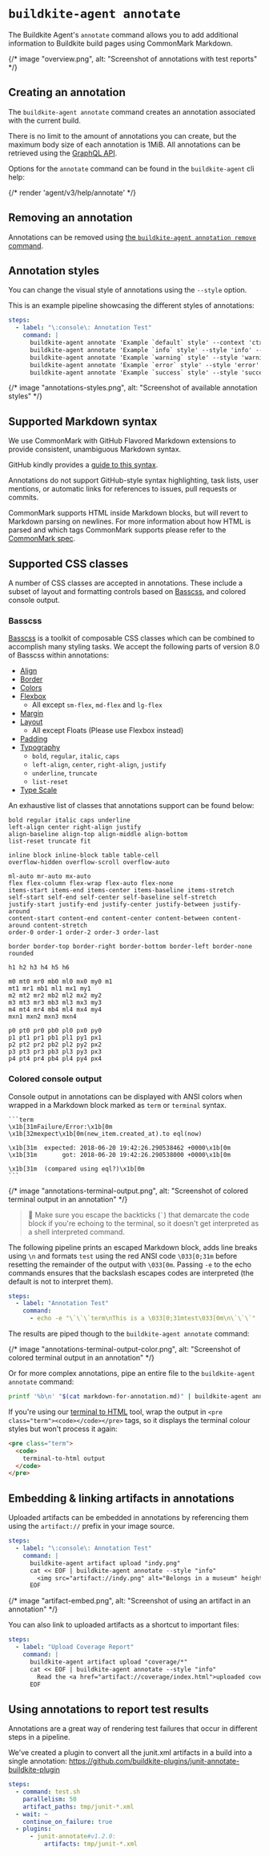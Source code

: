 # `buildkite-agent annotate`

The Buildkite Agent's `annotate` command allows you to add additional information to Buildkite build pages using CommonMark Markdown.

{/* image "overview.png", alt: "Screenshot of annotations with test reports" */}

## Creating an annotation

The `buildkite-agent annotate` command creates an annotation associated with the current build.

There is no limit to the amount of annotations you can create, but the maximum body size of each annotation is 1MiB. All annotations can be retrieved using the [GraphQL API](/docs/apis/graphql-api).

Options for the `annotate` command can be found in the `buildkite-agent` cli help:

{/* render 'agent/v3/help/annotate' */}

## Removing an annotation

Annotations can be removed using [the `buildkite-agent annotation remove` command](/docs/agent/v3/cli-annotation).

## Annotation styles

You can change the visual style of annotations using the `--style` option.

This is an example pipeline showcasing the different styles of annotations:

```yaml
steps:
  - label: "\:console\: Annotation Test"
    command: |
      buildkite-agent annotate 'Example `default` style' --context 'ctx-default'
      buildkite-agent annotate 'Example `info` style' --style 'info' --context 'ctx-info'
      buildkite-agent annotate 'Example `warning` style' --style 'warning' --context 'ctx-warn'
      buildkite-agent annotate 'Example `error` style' --style 'error' --context 'ctx-error'
      buildkite-agent annotate 'Example `success` style' --style 'success' --context 'ctx-success'
```

{/* image "annotations-styles.png", alt: "Screenshot of available annotation styles" */}

## Supported Markdown syntax

We use CommonMark with GitHub Flavored Markdown extensions to provide consistent, unambiguous Markdown syntax.

GitHub kindly provides a [guide to this syntax](https://guides.github.com/features/mastering-markdown/#GitHub-flavored-markdown).

Annotations do not support GitHub-style syntax highlighting, task lists, user mentions, or automatic links for references to issues, pull requests or commits.

CommonMark supports HTML inside Markdown blocks, but will revert to Markdown parsing on newlines. For more information about how HTML is parsed and which tags CommonMark supports please refer to the [CommonMark spec](https://spec.commonmark.org).

## Supported CSS classes

A number of CSS classes are accepted in annotations. These include a subset of layout and formatting controls based on [Basscss](http://basscss.com), and colored console output.

### Basscss

[Basscss](http://basscss.com) is a toolkit of composable CSS classes which can be combined to accomplish many styling tasks.
We accept the following parts of version 8.0 of Basscss within annotations:

- [Align](http://basscss.com/#basscss-align)
- [Border](http://basscss.com/#basscss-border)
- [Colors](https://basscss.com/v7/docs/colors/)
- [Flexbox](http://basscss.com/#basscss-flexbox)
  - All except `sm-flex`, `md-flex` and `lg-flex`
- [Margin](http://basscss.com/#basscss-margin)
- [Layout](http://basscss.com/#basscss-layout)
  - All except Floats (Please use Flexbox instead)
- [Padding](http://basscss.com/#basscss-padding)
- [Typography](http://basscss.com/#basscss-typography)
  - `bold`, `regular`, `italic`, `caps`
  - `left-align`, `center`, `right-align`, `justify`
  - `underline`, `truncate`
  - `list-reset`
- [Type Scale](http://basscss.com/#basscss-type-scale)

An exhaustive list of classes that annotations support can be found below:

```
bold regular italic caps underline
left-align center right-align justify
align-baseline align-top align-middle align-bottom
list-reset truncate fit

inline block inline-block table table-cell
overflow-hidden overflow-scroll overflow-auto

ml-auto mr-auto mx-auto
flex flex-column flex-wrap flex-auto flex-none
items-start items-end items-center items-baseline items-stretch
self-start self-end self-center self-baseline self-stretch
justify-start justify-end justify-center justify-between justify-around
content-start content-end content-center content-between content-around content-stretch
order-0 order-1 order-2 order-3 order-last

border border-top border-right border-bottom border-left border-none rounded

h1 h2 h3 h4 h5 h6

m0 mt0 mr0 mb0 ml0 mx0 my0 m1
mt1 mr1 mb1 ml1 mx1 my1
m2 mt2 mr2 mb2 ml2 mx2 my2
m3 mt3 mr3 mb3 ml3 mx3 my3
m4 mt4 mr4 mb4 ml4 mx4 my4
mxn1 mxn2 mxn3 mxn4

p0 pt0 pr0 pb0 pl0 px0 py0
p1 pt1 pr1 pb1 pl1 py1 px1
p2 pt2 pr2 pb2 pl2 py2 px2
p3 pt3 pr3 pb3 pl3 py3 px3
p4 pt4 pr4 pb4 pl4 py4 px4
```

### Colored console output

Console output in annotations can be displayed with ANSI colors when wrapped in a Markdown block marked as `term` or `terminal` syntax.

<!-- Following code block needs to be indented to show the code block as well as the code -->

    ```term
    \x1b[31mFailure/Error:\x1b[0m \x1b[32mexpect\x1b[0m(new_item.created_at).to eql(now)

    \x1b[31m  expected: 2018-06-20 19:42:26.290538462 +0000\x1b[0m
    \x1b[31m       got: 2018-06-20 19:42:26.290538000 +0000\x1b[0m

    \x1b[31m  (compared using eql?)\x1b[0m
    ```

{/* image "annotations-terminal-output.png", alt: "Screenshot of colored terminal output in an annotation" */}

> 📘
> Make sure you escape the backticks (<code>`</code>) that demarcate the code block if you're echoing to the terminal, so it doesn't get interpreted as a shell interpreted command.

The following pipeline prints an escaped Markdown block, adds line breaks using `\n` and formats `test` using the red ANSI code `\033[0;31m` before resetting the remainder of the output with `\033[0m`. Passing `-e` to the echo commands ensures that the backslash escapes codes are interpreted (the default is not to interpret them).

```yaml
steps:
  - label: "Annotation Test"
    command:
      - echo -e "\`\`\`term\nThis is a \033[0;31mtest\033[0m\n\`\`\`" | buildkite-agent annotate
```

The results are piped though to the `buildkite-agent annotate` command:

{/* image "annotations-terminal-output-color.png", alt: "Screenshot of colored terminal output in an annotation" */}

Or for more complex annotations, pipe an entire file to the `buildkite-agent annotate` command:

```bash
printf '%b\n' "$(cat markdown-for-annotation.md)" | buildkite-agent annotate
```

If you're using our [terminal to HTML](http://buildkite.github.io/terminal-to-html/) tool, wrap the output in `<pre class="term"><code></code></pre>` tags, so it displays the terminal colour styles but won't process it again:

```html
<pre class="term">
  <code>
    terminal-to-html output
  </code>
</pre>
```

## Embedding & linking artifacts in annotations

Uploaded artifacts can be embedded in annotations by referencing them using the `artifact://` prefix in your image source.

```yaml
steps:
  - label: "\:console\: Annotation Test"
    command: |
      buildkite-agent artifact upload "indy.png"
      cat << EOF | buildkite-agent annotate --style "info"
        <img src="artifact://indy.png" alt="Belongs in a museum" height=250 >
      EOF
```

{/* image "artifact-embed.png", alt: "Screenshot of using an artifact in an annotation" */}

You can also link to uploaded artifacts as a shortcut to important files:

```yaml
steps:
  - label: "Upload Coverage Report"
    command: |
      buildkite-agent artifact upload "coverage/*"
      cat << EOF | buildkite-agent annotate --style "info"
        Read the <a href="artifact://coverage/index.html">uploaded coverage report</a>
      EOF
```

## Using annotations to report test results

Annotations are a great way of rendering test failures that occur in different steps in a pipeline.

We've created a plugin to convert all the junit.xml artifacts in a build into a single annotation: https://github.com/buildkite-plugins/junit-annotate-buildkite-plugin

```yaml
steps:
  - command: test.sh
    parallelism: 50
    artifact_paths: tmp/junit-*.xml
  - wait: ~
    continue_on_failure: true
  - plugins:
      - junit-annotate#v1.2.0:
          artifacts: tmp/junit-*.xml
```
